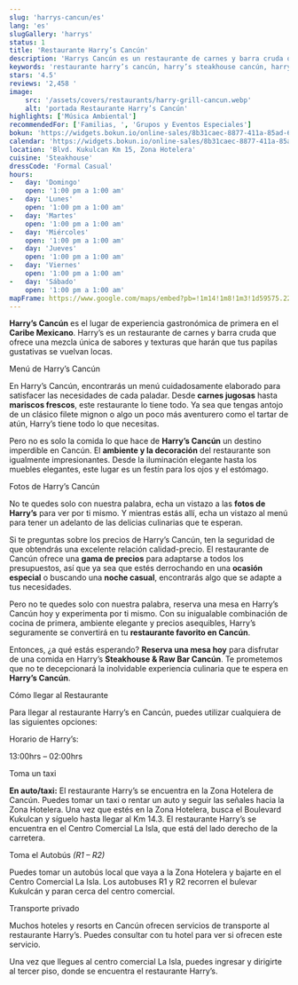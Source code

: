 ```yaml
---
slug: 'harrys-cancun/es'
lang: 'es'
slugGallery: 'harrys'
status: 1
title: 'Restaurante Harry’s Cancún'
description: 'Harrys Cancún es un restaurante de carnes y barra cruda que ofrece una mezcla única de sabores y texturas que harán que tus papilas gustativas se vuelvan locas.'
keywords: 'restaurante harry’s cancún, harry’s steakhouse cancún, harry’s raw bar cancún'
stars: '4.5'
reviews: '2,458 '
image:
    src: '/assets/covers/restaurants/harry-grill-cancun.webp'
    alt: 'portada Restaurante Harry’s Cancún'
highlights: ['Música Ambiental']
recommendedFor: ['Familias, ', 'Grupos y Eventos Especiales']
bokun: 'https://widgets.bokun.io/online-sales/8b31caec-8877-411a-85ad-682828170619/experience/994813?partialView=1'
calendar: 'https://widgets.bokun.io/online-sales/8b31caec-8877-411a-85ad-682828170619/experience-calendar/994813'
location: 'Blvd. Kukulcan Km 15, Zona Hotelera'
cuisine: 'Steakhouse'
dressCode: 'Formal Casual'
hours:
-   day: 'Domingo'
    open: '1:00 pm a 1:00 am'
-   day: 'Lunes'
    open: '1:00 pm a 1:00 am'
-   day: 'Martes'
    open: '1:00 pm a 1:00 am'
-   day: 'Miércoles'
    open: '1:00 pm a 1:00 am'
-   day: 'Jueves'
    open: '1:00 pm a 1:00 am'
-   day: 'Viernes'
    open: '1:00 pm a 1:00 am'
-   day: 'Sábado'
    open: '1:00 pm a 1:00 am'
mapFrame: https://www.google.com/maps/embed?pb=!1m14!1m8!1m3!1d59575.22152944013!2d-86.7926025!3d21.0546281!3m2!1i1024!2i768!4f13.1!3m3!1m2!1s0x8f4c289033b23e2d%3A0x37a8cce6681f77f6!2sHarry's%20Steakhouse%20%26%20Raw%20Bar%20%7C%20Cancun!5e0!3m2!1ses-419!2smx!4v1703260787688!5m2!1ses-419!2smx
---
```



<TagP><strong>Harry’s Cancún</strong> es el lugar de experiencia gastronómica de primera en el <strong>Caribe Mexicano</strong>. Harry’s es un restaurante de carnes y barra cruda que ofrece una mezcla única de sabores y texturas que harán que tus papilas gustativas se vuelvan locas.</TagP>

<TagH3>Menú de Harry’s Cancún</TagH3>

<TagP>En Harry’s Cancún, encontrarás un menú cuidadosamente elaborado para satisfacer las necesidades de cada paladar. Desde <strong>carnes jugosas</strong> hasta <strong>mariscos frescos</strong>, este restaurante lo tiene todo. Ya sea que tengas antojo de un clásico filete mignon o algo un poco más aventurero como el tartar de atún, Harry’s tiene todo lo que necesitas.</TagP>

<TagP>Pero no es solo la comida lo que hace de <strong>Harry’s Cancún</strong> un destino imperdible en Cancún. El <strong>ambiente y la decoración</strong> del restaurante son igualmente impresionantes. Desde la iluminación elegante hasta los muebles elegantes, este lugar es un festín para los ojos y el estómago.</TagP>

<TagH3>Fotos de Harry’s Cancún</TagH3>

<TagP>No te quedes solo con nuestra palabra, echa un vistazo a las <strong>fotos de Harry’s</strong> para ver por ti mismo. Y mientras estás allí, echa un vistazo al menú para tener un adelanto de las delicias culinarias que te esperan.</TagP>

<TagP>Si te preguntas sobre los precios de Harry’s Cancún, ten la seguridad de que obtendrás una excelente relación calidad-precio. El restaurante de Cancún ofrece una <strong>gama de precios</strong> para adaptarse a todos los presupuestos, así que ya sea que estés derrochando en una <strong>ocasión especial</strong> o buscando una <strong>noche casual</strong>, encontrarás algo que se adapte a tus necesidades.</TagP>

<TagP>Pero no te quedes solo con nuestra palabra, reserva una mesa en Harry’s Cancún hoy y experimenta por ti mismo. Con su inigualable combinación de cocina de primera, ambiente elegante y precios asequibles, Harry’s seguramente se convertirá en tu <strong>restaurante favorito en Cancún</strong>.</TagP>

<MapFrame
    client:visible
    url="https://www.google.com/maps/embed?pb=!4v1703260382412!6m8!1m7!1sCAoSLEFGMVFpcE0ya2JLU2tLZXBqaVNnd3ZLQmh4bThleFljT2NSSE9leVlGU0RP!2m2!1d21.092888626804!2d-86.770966549223!3f16.39!4f-13.39!5f0.48818408613213227"
    titleAct={frontmatter.title}
    textMap="Ver restaurante"
/>

<TagP>Entonces, ¿a qué estás esperando? <strong>Reserva una mesa hoy</strong> para disfrutar de una comida en Harry’s <strong>Steakhouse & Raw Bar Cancún</strong>. Te prometemos que no te decepcionará la inolvidable experiencia culinaria que te espera en <strong>Harry’s Cancún</strong>.</TagP>

<TagH2>Cómo llegar al Restaurante</TagH2>

<TagP>Para llegar al restaurante Harry’s en Cancún, puedes utilizar cualquiera de las siguientes opciones:</TagP>

<TagH3>Horario de Harry’s:</TagH3>

<TagP>13:00hrs – 02:00hrs</TagP>

<TagH3>Toma un taxi</TagH3>

<TagP><strong>En auto/taxi:</strong> El restaurante Harry’s se encuentra en la Zona Hotelera de Cancún. Puedes tomar un taxi o rentar un auto y seguir las señales hacia la Zona Hotelera. Una vez que estés en la Zona Hotelera, busca el Boulevard Kukulcan y síguelo hasta llegar al Km 14.3. El restaurante Harry’s se encuentra en el Centro Comercial La Isla, que está del lado derecho de la carretera.</TagP>

<TagH3>Toma el Autobús <em>(R1 – R2)</em></TagH3>

<TagP>Puedes tomar un autobús local que vaya a la Zona Hotelera y bajarte en el Centro Comercial La Isla. Los autobuses R1 y R2 recorren el bulevar Kukulcán y paran cerca del centro comercial.</TagP>

<TagH3>Transporte privado</TagH3>

<TagP>Muchos hoteles y resorts en Cancún ofrecen servicios de transporte al restaurante Harry’s. Puedes consultar con tu hotel para ver si ofrecen este servicio.</TagP>

<TagP>Una vez que llegues al centro comercial La Isla, puedes ingresar y dirigirte al tercer piso, donde se encuentra el restaurante Harry’s.</TagP>
